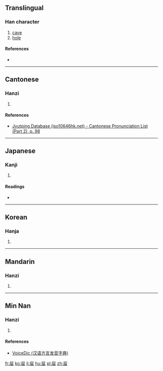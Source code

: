 ==Translingual==

===Han character===
{{Han char|rn=44|rad=尸|as=05|sn=8|four=77267|canj=SW|ids=⿸尸田}}

# [[cave]]
# [[hole]]

====References====
* {{Han ref|kx=0301.060|dkj=07668|dj=0597.130|hdz=20969.040|uh=5C47|ud=23623|bh=CC5A|bd=52314}}

----

==Cantonese==

===Hanzi===
{{yue-hanzi|jyut=[[tin4]]|y=tin4}}

# {{defn|lang=yue|sort=尸05}}

====References====
*[http://www.iso10646hk.net/jp/document/download.jsp Jyutping Database (iso10646hk.net) - Cantonese Pronunciation List (Part 2), p. 98]

----

==Japanese==

===Kanji===
{{ja-kanji|grade=|rs=尸05}}

# {{defn|lang=ja|sort=尸05}}

====Readings====
* {{ja-readings|on=[[てん]] (ten), [[でん]] (den)|kun=[[あな]] (ana)}}

----

==Korean==

===Hanja===
{{ko-hanja|hangeul=전|rv=jeon|mr=chŏn|y=cen}}

# {{defn|lang=ko|sort=尸05}}

----

==Mandarin==

===Hanzi===
{{cmn-hanzi|pin=[[tián]] ([[tian2]])|wg=t'ien<sup>2</sup>}}

# {{defn|lang=cmn|sort=尸05}}

----

==Min Nan==

===Hanzi===
{{nan-hanzi|tlpa=[[tiân]] (tian<sup>5</sup>)|gd=dian<sup>2</sup>}}

# {{defn|lang=nan|sort=尸05}}

====References====
*[http://cn.voicedic.com VoiceDic (汉语方言发音字典)]

[[fr:屇]]
[[ko:屇]]
[[li:屇]]
[[hu:屇]]
[[pl:屇]]
[[zh:屇]]